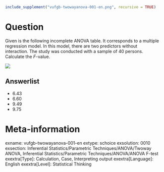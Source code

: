 ```r
include_supplement("vufgb-twowayanova-001-en.png", recursive = TRUE)
```

Question
========
Given is the following incomplete ANOVA table. It corresponds to a multiple regression model. In this model, there are two predictors without interaction. The study was conducted with a sample of 40 persons. Calculate the *F*-value.

![](vufgb-twowayanova-001-en.png)

Answerlist
----------
* 6.43
* 6.60
* 9.49
* 9.75

Meta-information
================
exname: vufgb-twowayanova-001-en
extype: schoice
exsolution: 0010
exsection: Inferential Statistics/Parametric Techniques/ANOVA/Twoway ANOVA, Inferential Statistics/Parametric Techniques/ANOVA/ANOVA F-test
exextra[Type]: Calculation, Case, Interpreting output
exextra[Language]: English
exextra[Level]: Statistical Thinking
